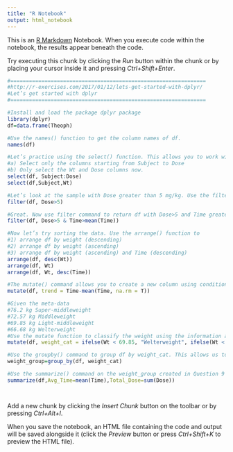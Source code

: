 ```yaml
---
title: "R Notebook"
output: html_notebook
---
```


This is an [R Markdown](http://rmarkdown.rstudio.com) Notebook. When you execute code within the notebook, the results appear beneath the code. 

Try executing this chunk by clicking the *Run* button within the chunk or by placing your cursor inside it and pressing *Ctrl+Shift+Enter*. 

```r
#===============================================================
#http://r-exercises.com/2017/01/12/lets-get-started-with-dplyr/
#Let’s get started with dplyr
#===============================================================

#Install and load the package dplyr package
library(dplyr)
df=data.frame(Theoph)

#Use the names() function to get the column names of df.
names(df)

#Let’s practice using the select() function. This allows you to work with just column names instead of indices.
#a) Select only the columns starting from Subject to Dose
#b) Only select the Wt and Dose columns now.
select(df, Subject:Dose)
select(df,Subject,Wt)

#Let’s look at the sample with Dose greater than 5 mg/kg. Use the filter command() to return df with Dose>5′
filter(df, Dose>5)

#Great. Now use filter command to return df with Dose>5 and Time greater than the mean Time.
filter(df, Dose>5 & Time>mean(Time))

#Now let’s try sorting the data. Use the arrange() function to
#1) arrange df by weight (descending)
#2) arrange df by weight (ascending)
#3) arrange df by weight (ascending) and Time (descending)
arrange(df, desc(Wt))
arrange(df, Wt)
arrange(df, Wt, desc(Time))

#The mutate() command allows you to create a new column using conditions and data derived from other columns. Use mutate() command to create a new column called trend that equals to Time-mean(Time). This will tell you how far each time value is from its mean. Set na.rm=TRUE.
mutate(df, trend = Time-mean(Time, na.rm = T))

#Given the meta-data
#76.2 kg Super-middleweight
#72.57 kg Middleweight
#69.85 kg Light-middleweight
#66.68 kg Welterweight
#Use the mutate function to classify the weight using the information above. For the purpose of this exercise, considering anything above 76.2 kg to be Super-middleweight and anything below 66.8 to be Welterweight. Anything below 76.2 to be middleweight and anything below 72.57 to be light-middleweight. Store the classifications under weight_cat. Hint: Use ifelse function() with mutate() to achieve this. Store this back into df.
mutate(df, weight_cat = ifelse(Wt < 69.85, "Welterweight", ifelse(Wt < 72.57, "Light-middleweight", ifelse(Wt < 76.2, "middleweight", ifelse(Wt > 76.2, "Super-Middleweight", "Unknown")))))

#Use the groupby() command to group df by weight_cat. This allows us to use aggregated functions similar to group by in SQL. Store this in a df called weight_group
weight_group=group_by(df, weight_cat)

#Use the summarize() command on the weight_group created in Question 9 to find the mean Time and sum of Dose received by each weight categories.
summarize(df,Avg_Time=mean(Time),Total_Dose=sum(Dose))




```

Add a new chunk by clicking the *Insert Chunk* button on the toolbar or by pressing *Ctrl+Alt+I*.

When you save the notebook, an HTML file containing the code and output will be saved alongside it (click the *Preview* button or press *Ctrl+Shift+K* to preview the HTML file).
